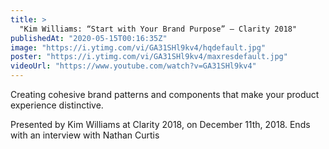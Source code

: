 ```yaml
---
title: >
  "Kim Williams: “Start with Your Brand Purpose” — Clarity 2018"
publishedAt: "2020-05-15T00:16:35Z"
image: "https://i.ytimg.com/vi/GA31SHl9kv4/hqdefault.jpg"
poster: "https://i.ytimg.com/vi/GA31SHl9kv4/maxresdefault.jpg"
videoUrl: "https://www.youtube.com/watch?v=GA31SHl9kv4"
---
```


Creating cohesive brand patterns and components that make your product experience distinctive.

Presented by Kim Williams at Clarity 2018, on December 11th, 2018. Ends with an interview with Nathan Curtis
